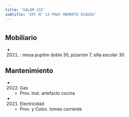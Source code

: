 ```yaml
---
title: 'SALOM 332'
subtitle: 'EPC N° 13 FRAY MAMERTO ESQUIU'
---
```


#


## Mobiliario

*  (2021) : mesa pupitre doble 30, pizarrón 7, silla escolar 30 





## Mantenimiento

*  (2022) Gas 
    + Prov. Inst. artefacto cocina

*  (2021) Electricidad 
    + Prov. y Coloc. tomas corriente



